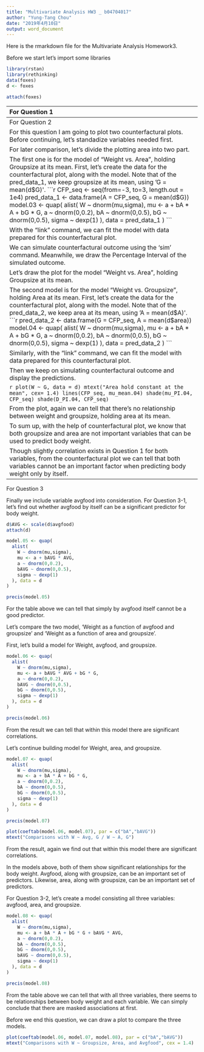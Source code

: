 ```yaml
---
title: "Multivariate Analysis HW3 _ b04704017"
author: "Yung-Tang Chou"
date: "2019年4月10日"
output: word_document
---
```


Here is the rmarkdown file for the Multivariate Analysis Homework3.

Before we start let's import some libraries
```r
library(rstan)
library(rethinking)
data(foxes)
d <- foxes

attach(foxes)
```
-------------------------------------------------------------------------
For Question 1

We will use rstan to build the model for this bivariate Gaussian regressions.

For the first model (model.01), let's build a model for the relationship between body weight and area.
```r
model.01 <- "
data {
int<lower=0> N;
vector[N] weight;
vector[N] area;
}
parameters {
real a;
real bA;
real<lower=0, upper=3> sigma;
}
model {
vector[N] mu = a + bA * area;

weight ~ normal(mu, sigma);
a ~ normal(3, 2);
bA ~ normal(0, 2);
sigma ~ uniform(0,3);
}"
```

We make up another data in order to put into the stan model fit.01.
We use 2 cores and 2 chains, with 10,000 iteration.
```r
data <- list(
  N = NROW(d),
  weight = d$weight,
  area = d$area
)

fit.01 <- stan(model_code = model.01, data = data, cores = 2, chains = 2, iter = 1e4)
```

After the model is fitted, simply use the `extract` command to extract samples from the fitted model.
Then we use the relationship along with samples to find out the "mu" of the prediceted body weight.
```r
la <- extract(fit.01, permuted = TRUE)
mu.link <- function(area) la$a + la$bA * area
```

When it's done, let's start drawing the plot for the relationship.
```r
xseq <- seq(from = min(d$area)-0.3, to=max(d$area)+0.3, length.out = 1e4)
mu <- sapply(xseq, mu.link)
mu.mean <- apply(mu, 2, mean)
mu.PI <- apply(mu, 2, PI, prob=.95)
```

```r
plot(weight ~ area, data = d, main = 'Relationship between Weight & Area')
lines(xseq, mu.mean, lwd=2)
shade(mu.PI, xseq)
```

Let's use the command `precis` to look into this model.
```r
precis(fit.01)
```
From the output we can tell that the relationship between body weight and merely area is low, with the mean slope being only 0.04.



Now let's move on to the linear model of body weight and groupsize.
Similarly, let's start by building the stan model and the needed data for this relationship.
```r
model.02 <- "
data {
int<lower=0> N;
vector[N] weight;
vector[N] groupsize;
}
parameters {
real a;
real bG;
real<lower=0, upper=3> sigma;
}
model {
vector[N] mu = a + bG * groupsize;

weight ~ normal(mu, sigma);
a ~ normal(3, 2);
bG ~ normal(0, 2);
sigma ~ uniform(0,3);
}"

data.02 <- list(
  N = NROW(d),
  weight = d$weight,
  groupsize = d$groupsize
)
```

Once it's done, we put the data into the stan model model.02
Likewise, We choose 2 cores and 2 chains, with 10,000 iteration for our fitted model fit.02.
```r
fit.02 <- stan(model_code = model.02, data = data.02, cores = 2, chains = 2, iter = 1e4)
```

After the model is fitted, simply use the `extract` command to extract samples from the fitted model.
Then we use the relationship along with samples to find out the "mu" of the prediceted body weight.
After that comes the plotting.
```r
la <- extract(fit.02, permuted = TRUE)
mu.link <- function(groupsize) la$a + la$bG * groupsize

xseq <- seq(from = min(d$groupsize), to=max(d$groupsize), length.out = 1e4)
mu <- sapply(xseq, mu.link)
mu.mean <- apply(mu, 2, mean)
mu.PI <- apply(mu, 2, PI, prob=.95)
```

```r
plot(weight ~ groupsize, data = d, main = 'Relationship between Weight & Groupsize')
lines(xseq, mu.mean, lwd=2)
shade(mu.PI, xseq)
```


Again, let's use the command `precis` to look into this model.
```r
precis(fit.02)
```
From the output we can tell that the relationship between body weight and groupsize is slightly higher than that of body weight and area. However, the variable is still considered not important for predicting body weight.


To sum up, for model.01 (body weight vs. area) we can see the relationship between the two variables is quite low.
We can conclude that one cannot use variable "Area" to predict body weight effectively.
Likewise, for model.02 (body weight vs. groupsize), though the correlation is somhow slightly higher, it is still low.
As a result, both Area and Groupsize are not important for predicting Body Weight.

-------------------------------------------------------------------------
For Question 2

For this question I am going to plot two counterfactural plots.
Before continuing, let's standadize variables needed first.
```r
d$A <- scale(d$area)
d$G <- scale(d$groupsize)
d$W <- scale(d$weight)
attach(d)
```

For later comparison, let's divide the plotting area into two part.
```r
par(mfrow=c(1,2))
```


The first one is for the model of "Weight vs. Area", holding Groupsize at its mean.
First, let's create the data for the counterfactural plot, along with the model.
Note that of the pred_data_1, we keep groupsize at its mean, using 'G = mean(d$G)'.
```r
CFP_seq <- seq(from=-3, to=3, length.out = 1e4)
pred_data_1 <- data.frame(A = CFP_seq, G = mean(d$G))
model.03 <- quap(
  alist(
    W ~ dnorm(mu,sigma),
    mu <- a + bA * A + bG * G,
    a ~ dnorm(0,0.2),
    bA ~ dnorm(0,0.5),
    bG ~ dnorm(0,0.5),
    sigma ~ dexp(1)
  ), data = pred_data_1
)
```

With the "link" command, we can fit the model with data prepared for this counterfactural plot.
```r
mu_model.03 <- link(model.03, data = pred_data_1)
mu_mean.03 <- apply(mu_model.03, 2, mean)
mu_PI.03 <- apply(mu_model.03, 2, PI, prob=.89)
```

We can simulate counterfactural outcome using the 'sim' command.
Meanwhile, we draw the Percentage Interval of the simulated outcome.
```r
D_sim.03 <- sim(model.03, data= pred_data_1, n=1e4)
D_PI.03 <- apply(D_sim.03, 2, PI)
```

Let's draw the plot for the model "Weight vs. Area", holding Groupsize at its mean.
```r
plot(W ~ A, data = d)
mtext("Groupsize hold constant at the mean",cex = 1.4)
lines(CFP_seq, mu_mean.03)
shade(mu_PI.03, CFP_seq)
shade(D_PI.03, CFP_seq)
```
From the plot we can tell that there's no relationship between weight and area, holding groupsize at its mean.


The second model is for the model "Weight vs. Groupsize", holding Area at its mean.
First, let's create the data for the counterfactural plot, along with the model.
Note that of the pred_data_2, we keep area at its mean, using 'A = mean(d$A)'.
```r
pred_data_2 <- data.frame(G = CFP_seq, A = mean(d$area))
model.04 <- quap(
  alist(
    W ~ dnorm(mu,sigma),
    mu <- a + bA * A + bG * G,
    a ~ dnorm(0,0.2),
    bA ~ dnorm(0,0.5),
    bG ~ dnorm(0,0.5),
    sigma ~ dexp(1)
  ), data = pred_data_2
)
```


Similarly, with the "link" command, we can fit the model with data prepared for this counterfactural plot.
```r
mu_model.04 <- link(model.04, data = pred_data_2)
mu_mean.04 <- apply(mu_model.04,2, mean)
mu_PI.04 <- apply(mu_model.04, 2, PI, prob=.89)
```

Then we keep on simulating counterfactural outcome and display the predictions.
```r
#Simulate counterfactural outcome
D_sim.04 <- sim(model.04, data=pred_data_2, n=1e4)
D_PI.04 <- apply(D_sim.04, 2, PI)
```

```r
plot(W ~ G, data = d)
mtext("Area hold constant at the mean", cex= 1.4)
lines(CFP_seq, mu_mean.04)
shade(mu_PI.04, CFP_seq)
shade(D_PI.04, CFP_seq)
```


From the plot, again we can tell that there's no relationship between weight and groupsize, holding area at its mean.

To sum up, with the help of counterfactural plot, we know that both groupsize and area are not important variables that can be used to predict body weight.

Though slightly correlation exists in Question 1 for both variables, from the counterfactural plot we can tell that both variables cannot be an important factor when predicting body weight only by itself.

-------------------------------------------------------------------------
For Question 3

Finally we include variable avgfood into consideration. 
For Question 3-1, let's find out whether avgfood by itself can be a significant predictor for body weight.
```r
d$AVG <- scale(d$avgfood)
attach(d)
```

```r
model.05 <- quap(
  alist(
    W ~ dnorm(mu,sigma),
    mu <- a + bAVG * AVG,
    a ~ dnorm(0,0.2),
    bAVG ~ dnorm(0,0.5),
    sigma ~ dexp(1)
  ), data = d
)
```

```r
precis(model.05)
```
For the table above we can tell that simply by avgfood itself cannot be a good predictor.



Let's compare the two model, 'Weight as a function of avgfood and groupsize' and 'Weight as a function of area and groupsize'.

First, let's build a model for Weight, avgfood, and groupsize.
```r
model.06 <- quap(
  alist(
    W ~ dnorm(mu,sigma),
    mu <- a + bAVG * AVG + bG * G,
    a ~ dnorm(0,0.2),
    bAVG ~ dnorm(0,0.5),
    bG ~ dnorm(0,0.5),
    sigma ~ dexp(1)
  ), data = d
)
```

```r
precis(model.06)
```
From the result we can tell that within this model there are significant correlations.

Let's continue building model for Weight, area, and groupsize.
```r
model.07 <- quap(
  alist(
    W ~ dnorm(mu,sigma),
    mu <- a + bA * A + bG * G,
    a ~ dnorm(0,0.2),
    bA ~ dnorm(0,0.5),
    bG ~ dnorm(0,0.5),
    sigma ~ dexp(1)
  ), data = d
)
```

```r
precis(model.07)
```

```r
plot(coeftab(model.06, model.07), par = c("bA","bAVG"))
mtext("Comparisons with W ~ Avg, G / W ~ A, G")
```
From the result, again we find out that within this model there are significant correlations.

In the models above, both of them show significant relationships for the body weight.
Avgfood, along with groupsize, can be an important set of predictors.
Likewise, area, along with groupsize, can be an important set of predictors.


For Question 3-2, 
let's create a model consisting all three variables: avgfood, area, and groupsize.

```r
model.08 <- quap(
  alist(
    W ~ dnorm(mu,sigma),
    mu <- a + bA * A + bG * G + bAVG * AVG,
    a ~ dnorm(0,0.2),
    bA ~ dnorm(0,0.5),
    bG ~ dnorm(0,0.5),
    bAVG ~ dnorm(0,0.5),
    sigma ~ dexp(1)
  ), data = d
)
```

```r
precis(model.08)
```
From the table above we can tell that with all three variables, there seems to be relationships between body weight and each variable. We can simply conclude that there are masked associations at first.

Before we end this question, we can draw a plot to compare the three models.
```r
plot(coeftab(model.06, model.07, model.08), par = c("bA","bAVG"))
mtext("Comparisons with W ~ Groupsize, Area, and Avgfood", cex = 1.4)
```